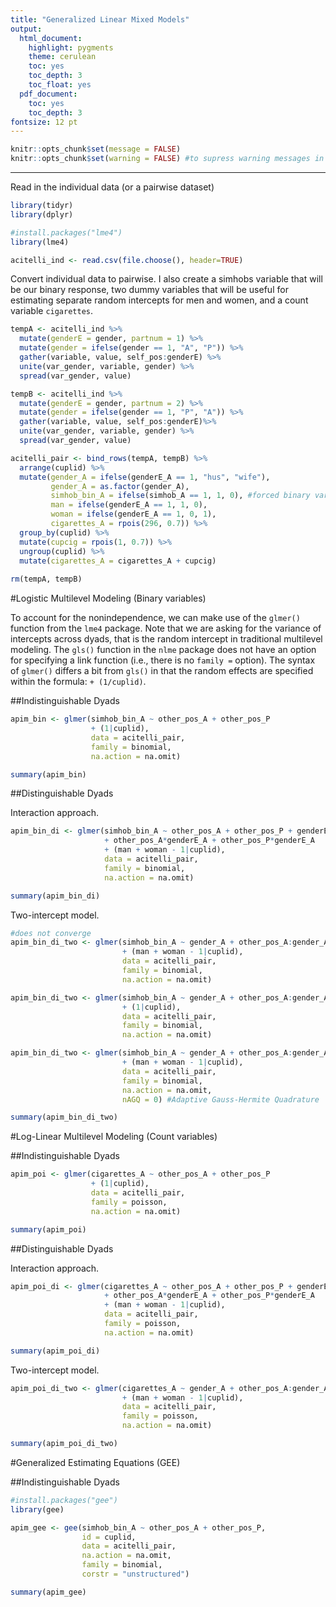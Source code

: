 ```yaml
---
title: "Generalized Linear Mixed Models"
output:
  html_document:
    highlight: pygments
    theme: cerulean
    toc: yes
    toc_depth: 3
    toc_float: yes
  pdf_document:
    toc: yes
    toc_depth: 3
fontsize: 12 pt
---
```

```r
knitr::opts_chunk$set(message = FALSE)
knitr::opts_chunk$set(warning = FALSE) #to supress warning messages in all output
```

*** 

Read in the individual data (or a pairwise dataset) 

```r
library(tidyr)
library(dplyr)

#install.packages("lme4")
library(lme4)

acitelli_ind <- read.csv(file.choose(), header=TRUE)
```

Convert individual data to pairwise. I also create a simhobs variable that will be our binary response, two dummy variables that will be useful for estimating separate random intercepts for men and women, and a count variable `cigarettes`. 

```r
tempA <- acitelli_ind %>% 
  mutate(genderE = gender, partnum = 1) %>%
  mutate(gender = ifelse(gender == 1, "A", "P")) %>%
  gather(variable, value, self_pos:genderE) %>%
  unite(var_gender, variable, gender) %>%
  spread(var_gender, value)

tempB <- acitelli_ind %>% 
  mutate(genderE = gender, partnum = 2) %>%
  mutate(gender = ifelse(gender == 1, "P", "A")) %>%
  gather(variable, value, self_pos:genderE)%>%
  unite(var_gender, variable, gender) %>%
  spread(var_gender, value)

acitelli_pair <- bind_rows(tempA, tempB) %>%
  arrange(cuplid) %>%
  mutate(gender_A = ifelse(genderE_A == 1, "hus", "wife"), 
         gender_A = as.factor(gender_A),
         simhob_bin_A = ifelse(simhob_A == 1, 1, 0), #forced binary variable
         man = ifelse(genderE_A == 1, 1, 0),
         woman = ifelse(genderE_A == 1, 0, 1),
         cigarettes_A = rpois(296, 0.7)) %>%
  group_by(cuplid) %>%
  mutate(cupcig = rpois(1, 0.7)) %>%
  ungroup(cuplid) %>%
  mutate(cigarettes_A = cigarettes_A + cupcig)
  
rm(tempA, tempB)
```

#Logistic Multilevel Modeling (Binary variables)

To account for the nonindependence, we can make use of the `glmer()` function from the `lme4` package. Note that we are asking for the variance of intercepts across dyads, that is the random intercept in traditional multilevel modeling. The `gls()` function in the `nlme` package does not have an option for specifying a link function (i.e., there is no `family =` option). The syntax of `glmer()` differs a bit from `gls()` in that the random effects are specified within the formula: `+ (1/cuplid)`.

##Indistinguishable Dyads

```r
apim_bin <- glmer(simhob_bin_A ~ other_pos_A + other_pos_P 
                  + (1|cuplid),
                  data = acitelli_pair,
                  family = binomial,
                  na.action = na.omit)

summary(apim_bin)
```

##Distinguishable Dyads

Interaction approach. 

```r
apim_bin_di <- glmer(simhob_bin_A ~ other_pos_A + other_pos_P + genderE_A 
                     + other_pos_A*genderE_A + other_pos_P*genderE_A 
                     + (man + woman - 1|cuplid),
                     data = acitelli_pair,
                     family = binomial,
                     na.action = na.omit)

summary(apim_bin_di)
```

Two-intercept model.

```r
#does not converge
apim_bin_di_two <- glmer(simhob_bin_A ~ gender_A + other_pos_A:gender_A + other_pos_P:gender_A - 1
                         + (man + woman - 1|cuplid),
                         data = acitelli_pair,
                         family = binomial,
                         na.action = na.omit)

apim_bin_di_two <- glmer(simhob_bin_A ~ gender_A + other_pos_A:gender_A + other_pos_P:gender_A - 1
                         + (1|cuplid),
                         data = acitelli_pair,
                         family = binomial,
                         na.action = na.omit)

apim_bin_di_two <- glmer(simhob_bin_A ~ gender_A + other_pos_A:gender_A + other_pos_P:gender_A - 1
                         + (man + woman - 1|cuplid),
                         data = acitelli_pair,
                         family = binomial,
                         na.action = na.omit,
                         nAGQ = 0) #Adaptive Gauss-Hermite Quadrature

summary(apim_bin_di_two)
```

#Log-Linear Multilevel Modeling (Count variables)

##Indistinguishable Dyads

```r
apim_poi <- glmer(cigarettes_A ~ other_pos_A + other_pos_P 
                  + (1|cuplid),
                  data = acitelli_pair,
                  family = poisson,
                  na.action = na.omit)

summary(apim_poi)
```

##Distinguishable Dyads

Interaction approach. 

```r
apim_poi_di <- glmer(cigarettes_A ~ other_pos_A + other_pos_P + genderE_A 
                     + other_pos_A*genderE_A + other_pos_P*genderE_A 
                     + (man + woman - 1|cuplid),
                     data = acitelli_pair,
                     family = poisson,
                     na.action = na.omit)

summary(apim_poi_di)
```

Two-intercept model.

```r
apim_poi_di_two <- glmer(cigarettes_A ~ gender_A + other_pos_A:gender_A + other_pos_P:gender_A - 1
                         + (man + woman - 1|cuplid),
                         data = acitelli_pair,
                         family = poisson,
                         na.action = na.omit)

summary(apim_poi_di_two)
```

#Generalized Estimating Equations (GEE)

##Indistinguishable Dyads

```r
#install.packages("gee")
library(gee)

apim_gee <- gee(simhob_bin_A ~ other_pos_A + other_pos_P, 
                id = cuplid,
                data = acitelli_pair, 
                na.action = na.omit,
                family = binomial, 
                corstr = "unstructured")

summary(apim_gee)
```


